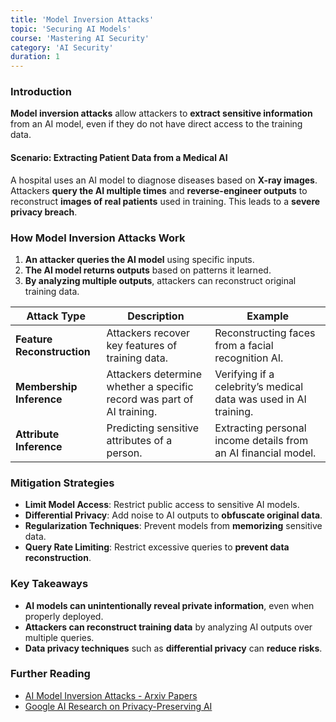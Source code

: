 ```yaml
---
title: 'Model Inversion Attacks'
topic: 'Securing AI Models'
course: 'Mastering AI Security'
category: 'AI Security'
duration: 1
---
```


### Introduction

**Model inversion attacks** allow attackers to **extract sensitive information** from an AI model, even if they do not have direct access to the training data.

#### **Scenario: Extracting Patient Data from a Medical AI**

A hospital uses an AI model to diagnose diseases based on **X-ray images**. Attackers **query the AI multiple times** and **reverse-engineer outputs** to reconstruct **images of real patients** used in training. This leads to a **severe privacy breach**.

### How Model Inversion Attacks Work

1. **An attacker queries the AI model** using specific inputs.
2. **The AI model returns outputs** based on patterns it learned.
3. **By analyzing multiple outputs**, attackers can reconstruct original training data.

| Attack Type                | Description                                                            | Example                                                          |
| -------------------------- | ---------------------------------------------------------------------- | ---------------------------------------------------------------- |
| **Feature Reconstruction** | Attackers recover key features of training data.                       | Reconstructing faces from a facial recognition AI.               |
| **Membership Inference**   | Attackers determine whether a specific record was part of AI training. | Verifying if a celebrity’s medical data was used in AI training. |
| **Attribute Inference**    | Predicting sensitive attributes of a person.                           | Extracting personal income details from an AI financial model.   |

### Mitigation Strategies

- **Limit Model Access**: Restrict public access to sensitive AI models.
- **Differential Privacy**: Add noise to AI outputs to **obfuscate original data**.
- **Regularization Techniques**: Prevent models from **memorizing** sensitive data.
- **Query Rate Limiting**: Restrict excessive queries to **prevent data reconstruction**.

### Key Takeaways

- **AI models can unintentionally reveal private information**, even when properly deployed.
- **Attackers can reconstruct training data** by analyzing AI outputs over multiple queries.
- **Data privacy techniques** such as **differential privacy** can **reduce risks**.

### Further Reading

- [AI Model Inversion Attacks - Arxiv Papers](https://arxiv.org/)
- [Google AI Research on Privacy-Preserving AI](https://ai.googleblog.com/)
